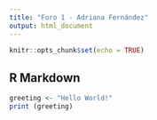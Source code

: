 ---
title: "Foro 1 - Adriana Fernández"
output: html_document
---

```{r setup, include=FALSE}
knitr::opts_chunk$set(echo = TRUE)
```

## R Markdown
```{r}
greeting <- "Hello World!"
print (greeting)
```
